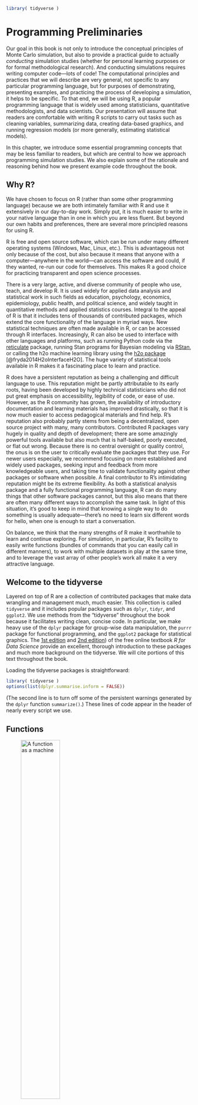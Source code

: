
```r
library( tidyverse )
```

# Programming Preliminaries {#programming-preliminaries}

Our goal in this book is not only to introduce the conceptual principles of Monte Carlo simulation, but also to provide a practical guide to actually _conducting_ simulation studies (whether for personal learning purposes or for formal methodological research).
And conducting simulations requires writing computer code---lots of code!
The computational principles and practices that we will describe are very general, not specific to any particular programming language, but for purposes of demonstrating, presenting examples, and practicing the process of developing a simulation, it helps to be specific. 
To that end, we will be using R, a popular programming language that is widely used among statisticians, quantitative methodologists, and data scientists. 
Our presentation will assume that readers are comfortable with writing R scripts to carry out tasks such as cleaning variables, summarizing data, creating data-based graphics, and running regression models (or more generally, estimating statistical models). 

In this chapter, we introduce some essential programming concepts that may be less familiar to readers, but which are central to how we approach programming simulation studies. 
We also explain some of the rationale and reasoning behind how we present example code throughout the book.

## Why R? 

We have chosen to focus on R (rather than some other programming language) because we are both intimately familiar with R and use it extensively in our day-to-day work. 
Simply put, it is much easier to write in your native language than in one in which you are less fluent.
But beyond our own habits and preferences, there are several more principled reasons for using R. 

R is free and open source software, which can be run under many different operating systems (Windows, Mac, Linux, etc.).
This is advantageous not only because of the cost, but also because it means that anyone with a computer---anywhere in the world---can access the software and could, if they wanted, re-run our code for themselves. 
This makes R a good choice for practicing transparent and open science processes. 

There is a very large, active, and diverse community of people who use, teach, and develop R. 
It is used widely for applied data analysis and statistical work in such fields as education, psychology, economics, epidemiology, public health, and political science, 
and widely taught in quantitative methods and applied statistics courses.
Integral to the appeal of R is that it includes tens of thousands of contributed packages, which extend the core functionality of the language in myriad ways.
New statistical techniques are often made available in R, or can be accessed through R interfaces.
Increasingly, R can also be used to interface with other languages and platforms, such as running Python code via the [reticulate](https://rstudio.github.io/reticulate/) package, running Stan programs for Bayesian modeling via [RStan](https://mc-stan.org/users/interfaces/rstan), or calling the h2o machine learning library using the [h2o package](https://cran.r-project.org/package=h2o) [@fryda2014H2oInterfaceH2O]. 
The huge variety of statistical tools available in R makes it a fascinating place to learn and practice.

R does have a persistent reputation as being a challenging and difficult language to use. 
This reputation might be partly attributable to its early roots, having been developed by highly technical statisticians who did not put great emphasis on accessibility, legibility of code, or ease of use. 
However, as the R community has grown, the availability of introductory documentation and learning materials has improved drastically, so that it is now much easier to access pedagogical materials and find help. 
R's reputation also probably partly stems from being a decentralized, open source project with many, many contributors. 
Contributed R packages vary hugely in quality and depth of development; there are some amazingly powerful tools available but also much that is half-baked, poorly executed, or flat out wrong. 
Because there is no central oversight or quality control, the onus is on the user to critically evaluate the packages that they use.
For newer users especially, we recommend focusing on more established and widely used packages, seeking input and feedback from more knowledgeable users, and taking time to validate functionality against other packages or software when possible. 
A final contributor to R's intimidating reputation might be its extreme flexibility.
As both a statistical analysis package and a fully functional programming language, R can do many things that other software packages cannot, but this also means that there are often many different ways to accomplish the same task. 
In light of this situation, it's good to keep in mind that knowing a single way to do something is usually adequate---there's no need to learn six different words for hello, when one is enough to start a conversation. 

On balance, we think that the many strengths of R make it worthwhile to learn and continue exploring. For simulation, in particular, R's facility to easily write functions (bundles of commands that you can easily call in different manners), to work with multiple datasets in play at the same time, and to leverage the vast array of other people's work all make it a very attractive language.

<!-- We highly recommend using RStudio, which makes using R easier.  RStudio is an Integrated Development Environment (IDE) that structures your experience, helps keep things organized, and offers multiple time-saving features to make your programming experience better. You might also consider using R Markdown. R Markdown allows for generating documents with embedded R code and R output in a clean format, which can greatly help report generation. -->
<!-- (In fact, this book is in a variant of R Markdown.) -->
<!-- JEP: Cutting the discussion of RStudio and Rmarkdown because they don't seem essential. Open to putting it back if we have more to say about them. -->
<!-- LWM: Ok. -->

## Welcome to the tidyverse

Layered on top of R are a collection of contributed packages that make data wrangling and management much, much easier.
This collection is called `tidyverse` and it includes popular packages such as `dplyr`, `tidyr`, and `ggplot2`. 
We use methods from the "tidyverse" throughout the book because it facilitates writing clean, concise code.
In particular, we make heavy use of the `dplyr` package for group-wise data manipulation, the `purrr` package for functional programming, and the `ggplot2` package for statistical graphics. 
The [1st edition](https://r4ds.had.co.nz/) and [2nd edition](https://r4ds.hadley.nz/)) of the free online textbook _R for Data Science_ provide an excellent, thorough introduction to these packages and much more background on the tidyverse.
We will cite portions of this text throughout the book.

Loading the tidyverse packages is straightforward:
```r
library( tidyverse )
options(list(dplyr.summarise.inform = FALSE))
```

(The second line is to turn off some of the persistent warnings generated by the `dplyr` function `summarize()`.)
These lines of code appear in the header of nearly every script we use.


## Functions

![A function as a machine](image/function-machine.png){ width=50% }

If you are comfortable using R for data analysis tasks, you are likely familiar with many functions that do things like calculate a summary statistic from a list of numbers (e.g., `mean()`, `median()`, or `sd()`), calculate linear regression coefficient estimates from a dataset (`lm()`), or count the number of rows in a dataset (`nrow()`). 
In the abstract, a function is a little machine for transforming ingredients into outputs, like a microwave (put a bag of kernels in and it will return hot, crunchy popcorn) a cheese shredder (put a block of mozzarella in and it transforms it into topping for your pizza), or a washing machine (put in dirty clothes and detergent and it will return clean but damp clothes).
A function takes in pieces of information specified by the user (the inputs), follows a set of instructions for transforming or summarizing those inputs, and then returns the result of the calculations (the outputs).
R's built-in functions implement all sorts of calculations, ranging from simple summary calculations to complex algorithms for fitting predictive models. 

A function can do nearly anything as long as the calculation can be expressed in code---it can even produce output that is random.
For example, the `rnorm()` function takes as input a number `n` and returns that many random numbers, drawn from a standard normal distribution:
```r
rnorm(1)
rnorm(4)
```
Each time the function is called, it returns a different set of numbers:
```r
rnorm(7)
rnorm(7)
```
The `rnorm()` function also has further input arguments that let the user specify the mean and standard deviation of the distribution from which numbers are drawn:
```r
rnorm(7, mean = 10, sd = 0.5)
```

### Rolling your own

In R, it is also possible to create your own function by specifying the pieces of input information, the steps to follow in transforming the inputs, and the result to return as output. 
Learning to write your own functions to carry out calculations is an immensely useful skill, which will greatly enhance your ability to accomplish a range of tasks in R.
Writing custom functions is also central to our approach to coding Monte Carlo simulations, and so we highlight some of the key considerations here.
[Chapter 19 of R for Data Science (1st edition)](https://r4ds.had.co.nz/functions.html) provides an in-depth discussion of how to write your own functions. 

Here is an example of a custom function called `one_run()`:
```r
one_run <- function( N, mn ) {
  vals <- rnorm( N, mean = mn )
  tt <- t.test( vals )
  pvalue <- tt$p.value
  return(pvalue)
}
```
The first line specifies that we are creating a function that takes inputs `N` and `mn`. These are called _parameters_, _inputs_, or _arguments_ of the function. The remaining lines inside the curly brackets are called the _body_ of the function. These lines specify the instructions to follow in transforming the inputs into an output:

1. Generate a random sample of `N` observations from a normal distribution with mean `mn` and store the result in `vals`.
2. Use the built-in function `t.test()` to compute a one-sample t-test for the null hypothesis that the population mean is zero, then store the result in `tt`.
3. Extract the p-value from the t-test store the result in `pvalue`.
4. Return `pvalue` as output.

Having created the function, we can then use it with any inputs that we like:
```r
one_run( 100, 5 )
one_run( 10, 0.3 )
one_run( 10, 0.3 )
```
In each case, the output of the function is a p-value from a simulated sample of data. The function produces a different answer each time because its instructions involve generating random numbers each time it is called.
In essence, our custom function is just a short-cut for carrying out its instructions. 
Writing it saves us from having to repeatedly write or copy-paste the lines of code inside the body.

### A dangerous function

Writing custom functions will prove to be crucial for effectively implementing Monte Carlo simulations. 
However, designing custom functions does take practice to master. 
It also requires a degree of care above and beyond what is needed just to use R's built-in functions. 

One of the common mistakes encountered in writing custom functions is to let the function depend on information that is not part of the input arguments. 
For example, consider the following script, which includes a nonsensical custom function called `funky()`: 
```r

secret_ingredient <- 3

funky <- function(input1, input2, input3) {
  
  # do funky stuff
  ratio <- input1 / (input2 + 4)
  funky_output <- input3 * ratio + secret_ingredient
  
  return(funky_output)  
}

funky(3, 2, 5)
```
`funky` takes inputs `input1`, `input2`, and `input3`, but its instructions also depend on the quantity `secret_ingredient`. 
What happens if we change the value of `secret_ingredient`?
```r
secret_ingredient <- 100
funky(3, 2, 5)
```
Even though we give it the same arguments as previous, the output of the function is different.
This sort of behavior is quite confusing. Unless the function involves generating random numbers, We would generally expect it to return the exact same output if we give it the same inputs.
Even worse, we get a rather cryptic error if the value of `secret_ingredient` is not compatible with what the function expects:
```r
secret_ingredient <- "A"
funky(3, 2, 5)
```
If we are not careful, we will end up with very confusing code that can produce unintended results.

To avoid this issue, it is important for functions to only use information that is explicitly provided to it through its arguments. 
This is the principle of _isolating the inputs_. 
If the result of a function is supposed to depend on a quantity, then we should include that quantity among the input arguments. 
We can fix our example function by including `secret_ingredient` as an argument:
```r
secret_ingredient <- 3

funkier <- function(input1, input2, input3, secret_ingredient) {
  
  # do funky stuff
  ratio <- input1 / (input2 + 4)
  funky_output <- input3 * ratio + secret_ingredient
  
  return(funky_output)  
}

funkier(3, 2, 5, 3)
```
Now the output of the function is always the same, regardless of the value of other objects in R:
```r
secret_ingredient <- 100
funkier(3, 2, 5, 3)
funkier(3, 2, 5, 100)
```

When writing your own functions, it may not be obvious that your function depends on external quantities and does not isolate the inputs.
In our experience, one of the best ways to detect this issue is to clear the R environment and start from a fresh palette, run the code to create the function, and call the function (perhaps more than once) to ensure that it works as expected. 
Here is an illustration of what happens when we follow this process with our problematic custom function:
```r
# clear environment
rm(list=ls()) 

# create function
funky <- function(input1, input2, input3) {
  
  # do funky stuff
  ratio <- input1 / (input2 + 4)
  funky_output <- input3 * ratio + secret_ingredient
  
  return(funky_output)  
}

# test the function
funky(3, 2, 5)
```
We get an error because the external quantity is not available. 
Here is the same process using our corrected function:
```r
# clear environment
rm(list=ls()) 

# create function
funkier <- function(input1, input2, input3, secret_ingredient) {
  
  # do funky stuff
  ratio <- input1 / (input2 + 4)
  funky_output <- input3 * ratio + secret_ingredient
  
  return(funky_output)  
}


# test the function
funky(3, 2, 5, secret_ingredient = 3)
```
Later chapters will have much more to say about---and many further illustrations of---the process of writing custom functions. 




### Using Named Arguments

When calling a function, you can specifically name which values correspond to which parameters.

For example, say you had a function `simulate()`, like this:
```r
simulate <- function( trials, model, seed ) {
  # Simulation code here
}
```

You could call `simulate()` with _named_ arguments in any order:

```r
result <- simulate(seed = 123, model = "normal", trials = 500)
```

In this call, R knows which value to assign to each parameter, allowing the user to skip specifying parameters in their defined order and to omit optional ones without ambiguity.

Without naming, you would have to call in the order of the original function:
```r
simulate( 500, "normal", 123 )
```

Named arguments greatly enhance the readability and flexibility of function calls.
When you specify arguments by name, R matches the values to the parameters based on the names rather than the order in which they appear. This feature is particularly useful in complex functions with many optional parameters.

Using named arguments also avoids a lot of errors.
If you pass arguments without naming, and in the wrong order, you can end up with very strange results that are hard to diagnose.
Furthermore, if you get it right, but someone later changes the function, say by adding a new argument in the middle of the list, your code will suddenly break, and break with no explanation.


### Argument Defaults

Default arguments allow you to specify typical values for parameters that a user might not need to change every time they use the function.
This makes the function easier to use and less error-prone, as the defaults should ensure that the function behaves sensibly even when some arguments are not explicitly provided.

For example, let us revise the `simulate()` function from above, like this:

```r
simulate <- function(trials = 1000, model = "binomial", seed = NULL) {
  # Simulation code here
}
```

Now our function has a default for `trials` of 1000, for `model` of 'binomial', and for seed of `NULL`.
This means a user can run a basic simulation simply by calling `simulate()` without parameters, and it would perform 1000 trials using a binomial model, and not set a seed first.

Once we have our function with defaults, you can then just change what you want, e.g.,:
```r
# Customized simulation with different model and number of trials
custom_simulation <- simulate( model = "poisson")
```

The function will its default values for trials and seed, simplifying the use case for the user.





### Function skeletons {#function-skeletons}

In discussing how to write functions for simulations, we will often present _function skeletons_. By a skeleton, we mean code that creates a function with a specific set of input arguments, but where the body is left partially or fully unspecified. 
Here is a cursory example of a function skeleton:
```r
run_simulation <- function( N, J, mu, sigma, tau ) {
  # simulate data
  # apply estimation procedure
  # repeat
  # summarize results
  return(results)
}
```

In subsequent chapters, we will use function skeletons to outline the organization of code for simulation studies.
The skeleton headers make clear what the inputs to the function need to be.
Sometimes, we will leave comments in the body of the skeleton to sketch out the general flow of calculations that need to happen.
Depending on the details of the simulation, the specifics of these steps might be quite different, but the general structure will often be quite consistent.
Finally, the last line of the skeleton indicates the value that should be returned as output of the function.
Thus, skeletons are kind of like [Mad Libs](https://www.madlibs.com/), but with R code instead of parts of speech.

## `%>%` (Pipe) dreams

Many of the functions from `tidyverse` packages are designed to make it easy to use them in sequence via the `%>%` symbol, or _pipe_, provided by the `magrittr` package. 
The pipe allows us to _compose_ several functions, meaning to write a chain of several functions as a sequence, where the result of each function becomes the first input to the next function. 
In code written with the pipe, the order of function calls follows like a story book or cake recipe, making it easier to see what is happening at each step in the sequence.

Consider the hypothetical functions `f()`, `g()`, and `h()`, and suppose we want to do a calculation that involves composing all three functions. 
One way to write this calculation is
```r
res1 <- f(my_data, a = 4)
res2 <- g(res1, b = FALSE)
result <- h(res2, c = "hot sauce")
```
We have to store the result of each intermediate step in an object, and it takes a careful read of the code to see that we are using `res1` as input to `g()` and `res2` as input to `h()`. 

Alternately, we could try to write all the calculations as one line:
```r
result <- h( g( f( my_data, a = 4 ), b = FALSE ), c = "hot sauce" )
```
This is a mess. It takes very careful parsing to see that the `b` argument is called as part of `g()` and the `c` argument is part of h()`, and the order in which the functions appear is not the same as the order in which they are calculated. 

With the pipe we can write the same calculation as
```r
result <- 
  my_data %>%        # initial dataset
  f(a = 4) %>%       # do f() to it
  g(b = FALSE) %>%   # then do g()
  h(c = "hot sauce") # then do h()
```
This addresses the all the issues with our previous attempts:
the order in which the functions appear is the same as the order in which they are executed; 
the additional arguments are clearly associated with the relevant functions; 
and there is only a single object holding the results of the calculations. 
Pipes are a very nice technique for writing clear code that is easy for others to follow.[^R4DS-pipes]

[^R4DS-pipes]: [Chapter 18 of R for Data Science (1st edition)](https://r4ds.had.co.nz/pipes.html) provides more discussion and examples of how to use `%>%`.  


## Recipes versus Patterns

As we will elaborate in subsequent chapters, we follow a modular approach to writing simulations, in which each component of the simulation is represented by its own custom function or its own object in R. 
This modular approach leads to code that always has the same broad structure and where the process of implementing the simulation follows a set sequence of steps.
We start by coding a data-generating process, then write one or more data-analysis methods, then determine how to evaluate the performance of the methods, and finally implement an experimental design to examine the performance of the methods across multiple scenarios.
Over the next several chapters, we will walk through this process several times.

Although we always follow the same broad process, the case studies that we will present are not intended as a cookbook that must be rigidly followed.
In our experience, the specific features of a data-generating model, estimator, or research question sometimes require tweaking the template or switching up how we implement some aspect of the simulation. 
And sometimes, it might just be a question of style or preference.
Because of this, we have purposely constructed the examples presented throughout the book to use different variations of our central theme rather than always following the same style and structure. 
We hope that presenting these variants and adaptations will both expand your sense of what is possible and also help you to recognize the core design principles---in other words, to distinguish the forest from the trees.
Of course, we would welcome and eoncourage you to take any of the code verbatim, tweak and adapt it for your own purposes, and use it however you see fit.
After all, we know that adapting a good example is usually much easier than starting from a blank screen.
